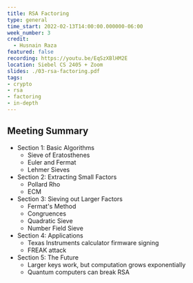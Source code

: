 ```yaml
---
title: RSA Factoring
type: general
time_start: 2022-02-13T14:00:00.000000-06:00
week_number: 3
credit:
  - Husnain Raza
featured: false
recording: https://youtu.be/EqSzXBlHM2E
location: Siebel CS 2405 + Zoom
slides: ./03-rsa-factoring.pdf
tags:
- crypto
- rsa
- factoring
- in-depth
---
```

## Meeting Summary
- Section 1: Basic Algorithms
  - Sieve of Eratosthenes
  - Euler and Fermat
  - Lehmer Sieves
- Section 2: Extracting Small Factors
  - Pollard Rho
  - ECM
- Section 3: Sieving out Larger Factors
  - Fermat's Method
  - Congruences
  - Quadratic Sieve
  - Number Field Sieve
- Section 4: Applications
  - Texas Instruments calculator firmware signing
  - FREAK attack
- Section 5: The Future
  - Larger keys work, but computation grows exponentially
  - Quantum computers can break RSA